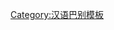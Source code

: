 {{User language-2|wuu-hu|-{迭个}-用户[[:Category:Wuu-hu-2 使用者|会搭讲一眼]]'''[[:Category:Wuu-hu 使用者|上海言话]]'''。|上海话|13|9}}<noinclude>
[[Category:汉语巴别模板]]
</noinclude>